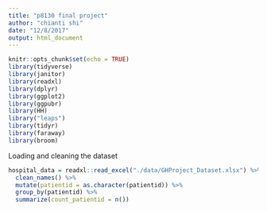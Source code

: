```yaml
---
title: "p8130 final project"
author: "chianti shi"
date: "12/8/2017"
output: html_document
---
```


```r
knitr::opts_chunk$set(echo = TRUE)
library(tidyverse)
library(janitor)
library(readxl)
library(dplyr)
library(ggplot2)
library(ggpubr)
library(HH)
library("leaps")
library(tidyr)
library(faraway)
library(broom)
```


Loading and cleaning the dataset
```r
hospital_data = readxl::read_excel("./data/GHProject_Dataset.xlsx") %>%
  clean_names() %>% 
  mutate(patientid = as.character(patientid)) %>% 
  group_by(patientid) %>% 
  summarize(count_patientid = n())
  

```




